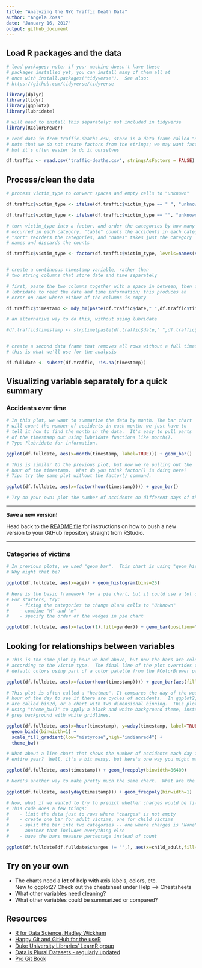 ```yaml
---
title: "Analyzing the NYC Traffic Death Data"
author: "Angela Zoss"
date: "January 16, 2017"
output: github_document
---
```


## Load R packages and the data

```r

# load packages; note: if your machine doesn't have these 
# packages installed yet, you can install many of them all at
# once with install.packages("tidyverse").  See also:
# https://github.com/tidyverse/tidyverse

library(dplyr)
library(tidyr)
library(ggplot2)
library(lubridate)

# will need to install this separately; not included in tidyverse
library(RColorBrewer)

# read data in from traffic-deaths.csv, store in a data frame called "df.traffic"
# note that we do not create factors from the strings; we may want factors later,
# but it's often easier to do it ourselves

df.traffic <- read.csv('traffic-deaths.csv', stringsAsFactors = FALSE)
```

## Process/clean the data

```r
# process victim_type to convert spaces and empty cells to "unknown"

df.traffic$victim_type <- ifelse(df.traffic$victim_type == " ", "unknown", df.traffic$victim_type)

df.traffic$victim_type <- ifelse(df.traffic$victim_type == "", "unknown", df.traffic$victim_type)

# turn victim_type into a factor, and order the categories by how many accidents
# occurred in each category. "table" counts the accidents in each category,
# "sort" reorders the categories, and "names" takes just the category
# names and discards the counts

df.traffic$victim_type <- factor(df.traffic$victim_type, levels=names(sort(table(df.traffic$victim_type))))


# create a continuous timestamp variable, rather than 
# two string columns that store date and time separately

# first, paste the two columns together with a space in between, then use 
# lubridate to read the date and time information; this produces an
# error on rows where either of the columns is empty

df.traffic$timestamp <- mdy_hm(paste(df.traffic$date," ",df.traffic$time), tz="America/New_York")

# an alternative way to do this, without using lubridate

#df.traffic$timestamp <- strptime(paste(df.traffic$date," ",df.traffic$time), "%m/%d/%Y %I:%M %p", tz="America/New_York")


# create a second data frame that removes all rows without a full timestamp;
# this is what we'll use for the analysis

df.fulldate <- subset(df.traffic, !is.na(timestamp))
```

## Visualizing variable separately for a quick summary

### Accidents over time

```r

# In this plot, we want to summarize the data by month. The bar chart
# will count the number of accidents in each month; we just have to
# tell it how to find the month in the data.  It's easy to pull parts 
# of the timestamp out using lubridate functions like month(). 
# Type ?lubridate for information.

ggplot(df.fulldate, aes(x=month(timestamp, label=TRUE))) + geom_bar()

```

```r

# This is similar to the previous plot, but now we're pulling out the
# hour of the timestamp.  What do you think factor() is doing here?
# Tip: try the same plot without the factor() command.

ggplot(df.fulldate, aes(x=factor(hour(timestamp)))) + geom_bar()

```

```r

# Try on your own: plot the number of accidents on different days of the week.

```

***

**Save a new version!**

Head back to the [README file](https://github.com/dukevis/mean-streets) for instructions on how to push a new version to your GitHub repository straight from RStudio.

***

### Categories of victims

```r

# In previous plots, we used "geom_bar".  This chart is using "geom_histogram".
# Why might that be?

ggplot(df.fulldate, aes(x=age)) + geom_histogram(bins=25)

```

```r

# Here is the basic framework for a pie chart, but it could use a lot of help!  
# For starters, try:
#    - fixing the categories to change blank cells to "Unknown"
#    - combine "M" and "m"
#    - specify the order of the wedges in pie chart

ggplot(df.fulldate, aes(x=factor(1),fill=gender)) + geom_bar(position="stack") + coord_polar(theta="y") 

```

## Looking for relationships between variables

```r

# This is the same plot by hour we had above, but now the bars are colored
# according to the victim type.  The final line of the plot overrides the 
# default colors using part of a color palette from the RColorBrewer package.

ggplot(df.fulldate, aes(x=factor(hour(timestamp)))) + geom_bar(aes(fill=victim_type)) + scale_fill_manual(values=rev(brewer.pal(5,"Set2")))
```

```r

# This plot is often called a "heatmap". It compares the day of the week to the 
# hour of the day to see if there are cycles of accidents.  In ggplot2, heatmaps
# are called bin2d, or a chart with two dimensional binning.  This plot also
# using "theme_bw()" to apply a black and white background theme, instead of the
# grey background with white gridlines.

ggplot(df.fulldate, aes(x=hour(timestamp), y=wday(timestamp, label=TRUE))) + 
  geom_bin2d(binwidth=1) + 
  scale_fill_gradient(low="mistyrose",high="indianred4") + 
  theme_bw()

```

```r

# What about a line chart that shows the number of accidents each day for the 
# entire year?  Well, it's a bit messy, but here's one way you might make that.

ggplot(df.fulldate, aes(timestamp)) + geom_freqpoly(binwidth=86400)
```

```r

# Here's another way to make pretty much the same chart.  What are the differences?

ggplot(df.fulldate, aes(yday(timestamp))) + geom_freqpoly(binwidth=1)

```

```r

# Now, what if we wanted to try to predict whether charges would be filed?
# This code does a few things:
#    - limit the data just to rows where "charges" is not empty
#    - create one bar for adult victims, one for child victims
#    - split the bar into two categories -- one where charges is "None", and 
#      another that includes everything else
#    - have the bars measure percentage instead of count

ggplot(df.fulldate[df.fulldate$charges != "",], aes(x=child_adult,fill=charges!="None")) + geom_bar(position="fill")

```

## Try on your own

* The charts need a **lot** of help with axis labels, colors, etc.  
    New to ggplot2? Check out the cheatsheet under Help --> Cheatsheets
* What other variables need cleaning?
* What other variables could be summarized or compared?

## Resources

* [R for Data Science, Hadley Wickham](http://r4ds.had.co.nz/)
* [Happy Git and GitHub for the useR](http://happygitwithr.com/)
* [Duke University Libraries' LearnR group](https://github.com/dukevis/learnr/wiki)
* [Data is Plural Datasets - regularly updated](https://docs.google.com/spreadsheets/d/1wZhPLMCHKJvwOkP4juclhjFgqIY8fQFMemwKL2c64vk/edit#gid=0)
* [Pro Git Book](https://git-scm.com/book/en/v2)
